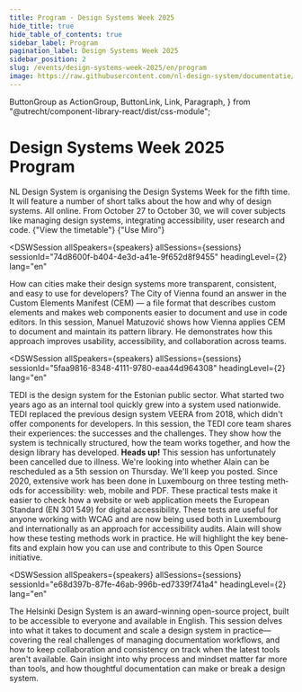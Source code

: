 ```yaml
---
title: Program · Design Systems Week 2025
hide_title: true
hide_table_of_contents: true
sidebar_label: Program
pagination_label: Design Systems Week 2025
sidebar_position: 2
slug: /events/design-systems-week-2025/en/program
image: https://raw.githubusercontent.com/nl-design-system/documentatie/assets/community-design-systems-week-en-2025.png
---
```


  ButtonGroup as ActionGroup,
  ButtonLink,
  Link,
  Paragraph,
} from "@utrecht/component-library-react/dist/css-module";

# Design Systems Week 2025 Program

<Paragraph lead>
  NL Design System is organising the Design Systems Week for the fifth time. It will feature a number of short talks
  about the how and why of design systems. All online. From October 27 to October 30, we will cover subjects like
  managing design systems, integrating accessibility, user research and code.
</Paragraph>

<ActionGroup>
  <ButtonLink href="/events/design-systems-week-2025/en/timetable" appearance="primary-action-button">
    {"View the timetable"}
    <IconChevronRight />
  </ButtonLink>
  <ButtonLink href="https://miro.com/app/board/uXjVLTpHyN8=/" appearance="secondary-action-button">
    {"Use Miro"}
    <IconChevronRight />
  </ButtonLink>
</ActionGroup>

<DSWSession
  allSpeakers={speakers}
  allSessions={sessions}
  sessionId="74d8600f-b404-4e3d-a41e-9f652d8f9455"
  headingLevel={2}
  lang="en"
>

  <Paragraph>
    How can cities make their design systems more transparent, consistent, and easy to use for developers? The City of Vienna found an answer in the Custom Elements Manifest (CEM) — a file format that describes custom elements and makes web components easier to document and use in code editors.
  </Paragraph>
  <Paragraph>
    In this session, Manuel Matuzović shows how Vienna applies CEM to document and maintain its pattern library. He demonstrates how this approach improves usability, accessibility, and collaboration across teams.
  </Paragraph>
</DSWSession>

<DSWSession
  allSpeakers={speakers}
  allSessions={sessions}
  sessionId="5faa9816-8348-4111-9780-eaa44d964308"
  headingLevel={2}
  lang="en"
>

  <Paragraph>
    TEDI is the design system for the Estonian public sector. What started two years ago as an internal tool quickly
    grew into a system used nationwide. TEDI replaced the previous design system VEERA from 2018, which didn't offer
    components for developers. In this session, the TEDI core team shares their experiences: the successes and the
    challenges. They show how the system is technically structured, how the team works together, and how the design
    library has developed.
  </Paragraph>
</DSWSession>

<DSWSession allSpeakers={speakers} allSessions={sessions} headingLevel={2} sessionId="02ae9c2a-f84f-4cd1-b7c0-9afe20813acb" lang="en">

<Paragraph lead>
  <strong>Heads up!</strong> This session has unfortunately been cancelled due to illness. We're looking into whether
  Alain can be rescheduled as a 5th session on Thursday. We'll keep you posted.
</Paragraph>

<Paragraph>
  Since 2020, extensive work has been done in Luxembourg on three testing methods for accessibility: web, mobile and
  PDF. These practical tests make it easier to check how a website or web application meets the European Standard (EN
  301 549) for digital accessibility. These tests are useful for anyone working with WCAG and are now being used both in
  Luxembourg and internationally as an approach for accessibility audits. Alain will show how these testing methods work
  in practice. He will highlight the key benefits and explain how you can use and contribute to this Open Source
  initiative.
</Paragraph>

</DSWSession>

<DSWSession
  allSpeakers={speakers}
  allSessions={sessions}
  sessionId="e68d397b-87fe-46ab-996b-ed7339f741a4"
  headingLevel={2}
  lang="en"
>
  <Paragraph>
    The Helsinki Design System is an award-winning open-source project, built to be accessible to everyone and available
    in English. This session delves into what it takes to document and scale a design system in practice—covering the
    real challenges of managing documentation workflows, and how to keep collaboration and consistency on track when the
    latest tools aren't available. Gain insight into why process and mindset matter far more than tools, and how
    thoughtful documentation can make or break a design system.
  </Paragraph>
</DSWSession>
